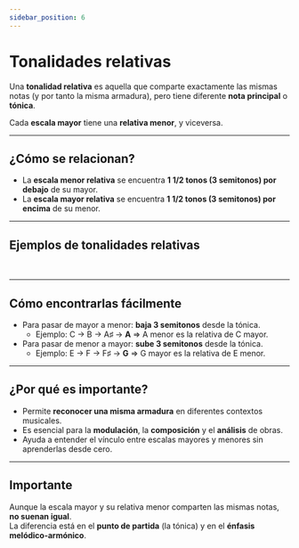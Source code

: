 ```yaml
---
sidebar_position: 6
---
```



# Tonalidades relativas

Una **tonalidad relativa** es aquella que comparte exactamente las mismas notas (y por tanto la misma armadura), pero tiene diferente **nota principal** o **tónica**.

Cada **escala mayor** tiene una **relativa menor**, y viceversa.

---

## ¿Cómo se relacionan?

- La **escala menor relativa** se encuentra **1 1/2 tonos (3 semitonos) por debajo** de su mayor.
- La **escala mayor relativa** se encuentra **1 1/2 tonos (3 semitonos) por encima** de su menor.

---

## Ejemplos de tonalidades relativas

<div class="columns">
  <div class="column">
    <Table
      columns={['Mayor', 'Relativa menor']}
      widths={[100]}
      rows={[
        ['C', 'A menor'],
        ['G', 'E menor'],
        ['D', 'B menor'],
        ['A', 'F♯ menor'],
        ['E', 'C♯ menor'],
        ['B', 'G♯ menor'],
        ['F♯', 'D♯ menor'],
        ['C♯', 'A♯ menor'],
      ]}
    />
  </div>
  <div class="column">
    <Table
      columns={['Mayor', 'Relativa menor']}
      widths={[100]}
      rows={[
        ['F', 'D menor'],
        ['B♭', 'G menor'],
        ['E♭', 'C menor'],
        ['A♭', 'F menor'],
        ['D♭', 'B♭ menor'],
        ['G♭', 'E♭ menor'],
        ['C♭', 'A♭ menor'],
      ]}
    />
  </div>
</div>

---

## Cómo encontrarlas fácilmente

- Para pasar de mayor a menor: **baja 3 semitonos** desde la tónica.
  - Ejemplo: C → B → A♯ → **A** ⇒ A menor es la relativa de C mayor.
- Para pasar de menor a mayor: **sube 3 semitonos** desde la tónica.
  - Ejemplo: E → F → F♯ → **G** ⇒ G mayor es la relativa de E menor.

---

## ¿Por qué es importante?

- Permite **reconocer una misma armadura** en diferentes contextos musicales.
- Es esencial para la **modulación**, la **composición** y el **análisis** de obras.
- Ayuda a entender el vínculo entre escalas mayores y menores sin aprenderlas desde cero.

---

## Importante

Aunque la escala mayor y su relativa menor comparten las mismas notas, **no suenan igual**.  
La diferencia está en el **punto de partida** (la tónica) y en el **énfasis melódico-armónico**.

<DonateButton />
